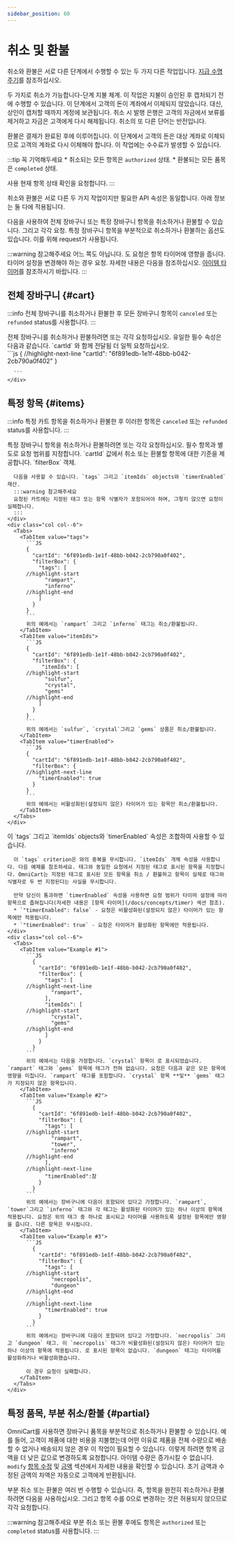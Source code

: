 ```yaml
---
sidebar_position: 60
---
```


# 취소 및 환불

취소와 환불은 서로 다른 단계에서 수행할 수 있는 두 가지 다른 작업입니다. [지급 수명 주기](/docs/concepts/lifecycle)를 참조하십시오.

두 가지로 취소가 가능합니다-단계 지불 체계. 이 작업은 지불이 승인된 후 캡처되기 전에 수행할 수 있습니다. 이 단계에서 고객의 돈이 계좌에서 이체되지 않았습니다. 대신, 상인이 캡처할 때까지 계정에 보관됩니다. 취소 시 발행 은행은 고객의 자금에서 보류를 제거하고 자금은 고객에게 다시 해제됩니다. 취소의 또 다른 단어는 반전입니다.

환불은 결제가 완료된 후에 이루어집니다. 이 단계에서 고객의 돈은 대상 계좌로 이체되므로 고객의 계좌로 다시 이체해야 합니다. 이 작업에는 수수료가 발생할 수 있습니다.

:::tip 꼭 기억해두세요
\* 취소되는 모든 항목은 `authorized` 상태.
\* 환불되는 모든 품목은 `completed` 상태.

사용 <StatusLink /> 현재 항목 상태 확인을 요청합니다.
:::

취소와 환불은 서로 다른 두 가지 작업이지만 필요한 API 속성은 동일합니다. 아래 정보는 둘 다에 적용됩니다.

다음을 사용하여 전체 장바구니 또는 특정 장바구니 항목을 취소하거나 환불할 수 있습니다. <CancelLink /> 그리고 <RefundLink /> 각각 요청. 특정 장바구니 항목을 부분적으로 취소하거나 환불하는 옵션도 있습니다. 이를 위해 <ModifyLink /> request가 사용됩니다.

:::warning 참고해주세요
어느 쪽도 아닙니다. <CancelLink /> 도 <RefundLink /> 요청은 항목 타이머에 영향을 줍니다. 타이머 설정을 변경해야 하는 경우 <ModifyLink /> 요청. 자세한 내용은 다음을 참조하십시오. [아이템 타이머](/docs/concepts/timer)를 참조하시기 바랍니다.
:::

## 전체 장바구니 {#cart}

:::info
전체 장바구니를 취소하거나 환불한 후 모든 장바구니 항목이 `canceled` 또는 `refunded` status를 사용합니다.
:::

<div class="container">
  <div class="row">
    <div class="col col--6">
      전체 장바구니를 취소하거나 환불하려면 <CancelLink /> 또는 <RefundLink /> 각각 요청하십시오. 유일한 필수 속성은 다음과 같습니다. `cartId` 와 함께 전달됨 <InitLink /> 더 일찍 요청하십시오.
    </div>
    <div class="col col--6">
      ```js
      {
      //highlight-next-line
        "cartId": "6f891edb-1e1f-48bb-b042-2cb790a0f402"
      }

      ```
    </div>
  </div>
</div>


## 특정 항목 {#items}

:::info
특정 카트 항목을 취소하거나 환불한 후 이러한 항목은 `canceled` 또는 `refunded` status를 사용합니다.
:::

<!--FIXME single source this with capture-->

<div class="container">
  <div class="row">
    <div class="col col--6">
      특정 장바구니 항목을 취소하거나 환불하려면 <CancelLink /> 또는 <RefundLink /> 각각 요청하십시오. 필수 항목과 별도로 요청 범위를 지정합니다. `cartId` 값에서 취소 또는 환불할 항목에 대한 기준을 제공합니다. `filterBox` 객체. 
      
      다음을 사용할 수 있습니다. `tags` 그리고 `itemIds` objects와 `timerEnabled` 재산.
      :::warning 참고해주세요
      요청된 카트에는 지정된 태그 또는 항목 식별자가 포함되어야 하며, 그렇지 않으면 요청이 실패합니다.
      :::
    </div>
    <div class="col col--6">
      <Tabs>
        <TabItem value="tags">
          ```JS
          {
            "cartId": "6f891edb-1e1f-48bb-b042-2cb790a0f402",
            "filterBox": {
              "tags": [
          //highlight-start
                "rampart",
                "inferno"
          //highlight-end
              ]
            }
          }
          ```
          위의 예에서는 `rampart` 그리고 `inferno` 태그는 취소/환불됩니다.
        </TabItem>
        <TabItem value="itemIds">
          ```JS
          {
            "cartId": "6f891edb-1e1f-48bb-b042-2cb790a0f402",
            "filterBox": {
               "itemIds": [
          //highlight-start
                "sulfur",
                "crystal",
                "gems"
          //highlight-end
              ]
            }
          }
          ```
          위의 예에서는 `sulfur`, `crystal`그리고 `gems` 상품은 취소/환불됩니다.
        </TabItem>
        <TabItem value="timerEnabled">
          ```JS
          {
            "cartId": "6f891edb-1e1f-48bb-b042-2cb790a0f402",
            "filterBox": {
          //highlight-next-line
              "timerEnabled": true
            }
          }
          ```
          위의 예에서는 비활성화된(설정되지 않은) 타이머가 있는 항목만 취소/환불됩니다.
        </TabItem>
      </Tabs>
    </div>
  </div>
</div>

<div class="container">
  <div class="row">
    <div class="col col--6">
      이 `tags` 그리고 `itemIds` objects와 `timerEnabled` 속성은 조합하여 사용할 수 있습니다.
      
      이 `tags` criterion은 와의 중복을 무시합니다. `itemIds` 개체 속성을 사용합니다. 다음 예제를 참조하세요. 태그와 동일한 요청에서 지정된 태그로 표시된 항목을 지정합니다. OmniCart는 지정된 태그로 표시된 모든 항목을 취소 / 환불하고 항목이 실제로 태그와 식별자로 두 번 지정된다는 사실을 무시합니다.
      
      만약 당신이 통과하면 `timerEnabled` 속성을 사용하면 요청 범위가 타이머 설정에 따라 항목으로 좁혀집니다(자세한 내용은 [항목 타이머](/docs/concepts/timer) 섹션 참조). 
      * `"timerEnabled": false` - 요청은 비활성화된(설정되지 않은) 타이머가 있는 항목에만 적용됩니다.
      * `"timerEnabled": true` - 요청은 타이머가 활성화된 항목에만 적용됩니다.
    </div>
    <div class="col col--6">
      <Tabs>
        <TabItem value="Example #1">
          ```JS
            {
              "cartId": "6f891edb-1e1f-48bb-b042-2cb790a0f402",
              "filterBox": {
                "tags": [
          //highlight-next-line
                  "rampart",
                ],
                "itemIds": [
          //highlight-start
                  "crystal",
                  "gems"
          //highlight-end
                ]
              }
            }
          ```
          위의 예에서는 다음을 가정합니다. `crystal` 항목이 로 표시되었습니다. `rampart` 태그와 `gems` 항목에 태그가 전혀 없습니다. 요청은 다음과 같은 모든 항목에 영향을 미칩니다. `rampart` 태그를 포함합니다. `crystal` 항목 **및** `gems` 태그가 지정되지 않은 항목입니다.
        </TabItem>
        <TabItem value="Example #2">
          ```JS
            {
              "cartId": "6f891edb-1e1f-48bb-b042-2cb790a0f402",
              "filterBox": {
                "tags": [
          //highlight-start
                  "rampart",
                  "tower",
                  "inferno"
          //highlight-end
                ],
          //highlight-next-line
                "timerEnabled":참
              }
            }
          ```
          위의 예에서는 장바구니에 다음이 포함되어 있다고 가정합니다. `rampart`, `tower`그리고 `inferno` 태그와 각 태그는 활성화된 타이머가 있는 하나 이상의 항목에 적용됩니다. 요청은 위의 태그 중 하나로 표시되고 타이머를 사용하도록 설정된 항목에만 영향을 줍니다. 다른 항목은 무시됩니다.
        </TabItem>
        <TabItem value="Example #3">
          ```JS
            {
              "cartId": "6f891edb-1e1f-48bb-b042-2cb790a0f402",
              "filterBox": {
                "tags": [
          //highlight-start
                  "necropolis",
                  "dungeon"
          //highlight-end
                ],
          //highlight-next-line
                "timerEnabled": true
              }
            }
          ```
          위의 예에서는 장바구니에 다음이 포함되어 있다고 가정합니다. `necropolis` 그리고 `dungeon` 태그. 이 `necropolis` 태그가 비활성화된(설정되지 않은) 타이머가 있는 하나 이상의 항목에 적용됩니다. 로 표시된 항목이 없습니다. `dungeon` 태그는 타이머를 활성화하거나 비활성화했습니다.
          
          이 경우 요청이 실패합니다.
        </TabItem>
      </Tabs>
    </div>
  </div>
</div>

## 특정 품목, 부분 취소/환불 {#partial}

OmniCart를 사용하면 장바구니 품목을 부분적으로 취소하거나 환불할 수 있습니다. 예를 들어, 고객이 제품에 대한 비용을 지불했는데 어떤 이유로 제품을 전체 수량으로 배송할 수 없거나 배송되지 않은 경우 이 작업이 필요할 수 있습니다. 이렇게 하려면 <ModifyLink /> 항목 금액을 더 낮은 값으로 변경하도록 요청합니다. 아이템 수량은 증가시킬 수 없습니다. `modify` [항목 수정](/docs/concepts/modify) 및 [금액](/docs/concepts/amounts) 섹션에서 자세한 내용을 확인할 수 있습니다. 초기 금액과 수정된 금액의 차액은 자동으로 고객에게 반환됩니다.

부분 취소 또는 환불은 여러 번 수행할 수 있습니다. 즉, 항목을 완전히 취소하거나 환불하려면 다음을 사용하십시오. <CancelLink /> 그리고 <RefundLink /> 항목 수를 0으로 변경하는 것은 허용되지 않으므로 각각 요청합니다.

:::warning 참고해주세요
부분 취소 또는 환불 후에도 항목은 `authorized` 또는 `completed` status를 사용합니다.
:::

<!-- imports -->